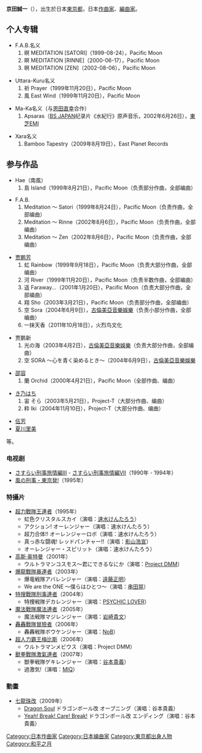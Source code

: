 {{BLP unsourced|time=2022-04-13T06:43:56+00:00}}
{{Infobox entertainer
| name                = 京田誠一
| Img                 = 
| Img_capt            = 
| Img_size            =
| Landscape           = 
| Birth_name          =
| Alias               = 
| education           = 
| 出生日期 = {{birth date and age|1958|9|29}}
| Died                = 
| 出生地點 = {{JPN}}[[東京都|東京都]]
| Instrument          = 
| Genre               = [[世界音乐|世界音乐]]、[[氛围音乐|氛围音乐]]、[[日本動畫|動畫]]、[[电视剧|电视剧]]、[[原声音乐|原声音乐]]
| Occupation          = [[作曲家|作曲家]]、[[編曲家|編曲家]]
| Years_active        = 
| Label               = 
| agentcompany        = 
| Associated_acts     = 
| URL                 = 
| Notable_instruments = 
| 類型 = 作曲家
}}
{{Japanese|japanese=京田 誠一|kana=きょうだ せいいち|romaji=Kyōda Seiichi}}
'''京田誠一'''（{{bd|1958年|9月29日|||catIdx=Kyouta Seiichi}}），出生於日本[[東京都|東京都]]，日本[[作曲家|作曲家]]、[[編曲家|編曲家]]。

== 个人专辑 ==
* F.A.B.名义
*#暝 MEDITATION [SATORI]（1999-08-24），Pacific Moon
*#暝 MEDITATION [RINNE]（2000-06-17），Pacific Moon
*#暝 MEDITATION [ZEN]（2002-08-06），Pacific Moon

* Uttara-Kuru名义
*#祈 Prayer（1999年11月20日），Pacific Moon
*#風 East Wind（1999年11月20日），Pacific Moon

* Ma-Ka名义（与[[恩田直幸|恩田直幸]]合作）
*#Apsaras（[[BS_JAPAN|BS JAPAN]]纪录片《水紀行》原声音乐，2002年6月26日），[[EMI日本|東芝EMI]]

* Xara名义
*#Bamboo Tapestry（2009年8月19日），East Planet Records

== 参与作品 ==
*Hae（南風）
*#島 Island（1999年8月21日），Pacific Moon（负责部分作曲，全部编曲）

*F.A.B.
*#Meditation ～ Satori（1999年8月24日），Pacific Moon（负责作曲，全部编曲）
*#Meditation ～ Rinne（2002年8月6日），Pacific Moon（负责作曲，全部编曲）
*#Meditation ～ Zen（2002年8月6日），Pacific Moon（负责作曲，全部编曲）

*[[贾鹏芳|贾鹏芳]]
*#虹 Rainbow（1999年9月18日），Pacific Moon（负责大部分作曲，全部编曲）
*#河 River（1999年11月20日），Pacific Moon（负责半数作曲，全部编曲）
*#遥 Faraway...（2001年1月20日），Pacific Moon（负责大部分作曲，全部编曲）
*#翔 Sho（2003年3月21日），Pacific Moon（负责部分作曲，全部编曲）
*#空 Sora（2004年6月9日），[[古倫美亞音樂娛樂|古倫美亞音樂娛樂]]（负责小部分作曲，全部编曲）
*#一抹天香（2011年10月18日），火烈鸟文化

*贾鹏新
*#光の海（2003年4月2日），[[古倫美亞音樂娛樂|古倫美亞音樂娛樂]]（负责大部分作曲，全部编曲）
*#空 SORA ～心を青く染めるとき～（2004年6月9日），[[古倫美亞音樂娛樂|古倫美亞音樂娛樂]]

*[[邵容|邵容]]
*#蘭 Orchid（2000年4月21日），Pacific Moon（全部作曲、编曲）

*[[き乃はち|き乃はち]]
*#宙 そら（2003年5月21日），Project-T（大部分作曲、编曲）
*#粋 Iki（2004年11月10日），Project-T（大部分作曲、编曲）

*[[伍芳|伍芳]]
*[[夏川里美|夏川里美]]
等。

=== 电视剧 ===
* [[さすらい刑事旅情編#さすらい刑事旅情編III|さすらい刑事旅情編III]] - [[さすらい刑事旅情編#さすらい刑事旅情編VII|さすらい刑事旅情編VII]]（1990年 - 1994年）
* [[風の刑事・東京発!|風の刑事・東京発!]]（1995年）

=== 特攝片 ===
* [[超力戰隊王連者|超力戰隊王連者]]（1995年）
** 虹色クリスタルスカイ（演唱：[[速水けんたろう|速水けんたろう]]）
** アクション! オーレンジャー（演唱：速水けんたろう）
** 超力合体!! オーレンジャーロボ（演唱：速水けんたろう）
** 真っ赤な闘魂! レッドパンチャー!!（演唱：[[影山浩宣|影山浩宣]]）
** オーレンジャー・スピリット（演唱：速水けんたろう）
* [[高斯·奥特曼|高斯·奥特曼]]（2001年）
** ウルトラマンコスモス～君にできるなにか（演唱：[[Project_DMM|Project DMM]]）
* [[爆龍戰隊暴連者|爆龍戰隊暴連者]]（2003年）
** 爆竜戦隊アバレンジャー（演唱：[[遠藤正明|遠藤正明]]）
** We are the ONE ～僕らはひとつ～（演唱：[[串田晃|串田晃]]）
* [[特搜戰隊刑事連者|特搜戰隊刑事連者]]（2004年）
** 特捜戦隊デカレンジャー（演唱：[[PSYCHIC_LOVER|PSYCHIC LOVER]]）
* [[魔法戰隊魔法連者|魔法戰隊魔法連者]]（2005年）
** 魔法戦隊マジレンジャー（演唱：[[岩崎貴文|岩崎貴文]]）
* [[轟轟戰隊冒險者|轟轟戰隊冒險者]]（2006年）
** 轟轟戦隊ボウケンジャー（演唱：[[山田信夫|NoB]]）
* [[超人力霸王梅比斯|超人力霸王梅比斯]]（2006年）
** ウルトラマンメビウス（演唱：Project DMM）
* [[獸拳戰隊激氣連者|獸拳戰隊激氣連者]]（2007年）
** 獣拳戦隊ゲキレンジャー（演唱：[[谷本貴義|谷本貴義]]）
** 過激気!（演唱：[[MIQ|MIQ]]）

=== 動畫 ===
* [[七龍珠改|七龍珠改]]（2009年）
** [[Dragon_Soul_(单曲)|Dragon Soul]] ドラゴンボール改 オープニング（演唱：谷本貴義）
** [[Yeah!_Break!_Care!_Break!|Yeah! Break! Care! Break!]] ドラゴンボール改 エンディング（演唱：谷本貴義）

{{DEFAULTSORT:Kyouta Seiichi}}
[[Category:日本作曲家|Category:日本作曲家]]
[[Category:日本编曲家|Category:日本编曲家]]
[[Category:東京都出身人物|Category:東京都出身人物]]
[[Category:和平之月|Category:和平之月]]